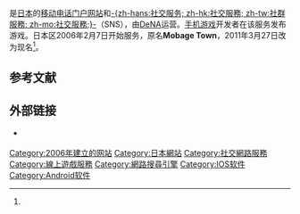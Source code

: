 {{NoteTA
| G1=IT
| G2=Games
}}

{{Nihongo|'''夢寶谷'''|Mobage}}是[[日本|日本]]的[[移动电话|移动电话]][[门户网站|门户网站]]和[[社交网络服务|-{zh-hans:社交服务; zh-hk:社交服務; zh-tw:社群服務; zh-mo:社交服務;}-]]（SNS），由[[DeNA|DeNA]]运营。[[手机游戏|手机游戏]]开发者在该服务发布游戏。日本区2006年2月7日开始服务，原名'''Mobage Town'''，2011年3月27日改为现名<ref name="rename" />。

== 参考文献 ==

{{reflist|refs=

<ref name="rename">{{cite web | url = http://www.itmedia.co.jp/news/articles/1102/14/news066.html | script-title = ja:モバゲータウンが「Mobage」にサービス名・ロゴ一新して世界展開加速 | publisher = ITmedia, Inc. | date = 2011-02-14 | language = ja | accessdate = 2015-12-09 | archive-url = https://web.archive.org/web/20141206012646/http://www.itmedia.co.jp/news/articles/1102/14/news066.html | archive-date = 2014-12-06 | dead-url = yes }}</ref>

}}

== 外部链接 ==

* {{Official website|https://www.mbga.jp/}} {{ja icon}}

{{website-stub}}
{{DEFAULTSORT:Mobage}}
{{Online social networking}}
[[Category:2006年建立的网站|Category:2006年建立的网站]]
[[Category:日本網站|Category:日本網站]]
[[Category:社交網路服務|Category:社交網路服務]]
[[Category:線上遊戲服務|Category:線上遊戲服務]]
[[Category:網路搜尋引擎|Category:網路搜尋引擎]]
[[Category:IOS软件|Category:IOS软件]]
[[Category:Android软件|Category:Android软件]]
